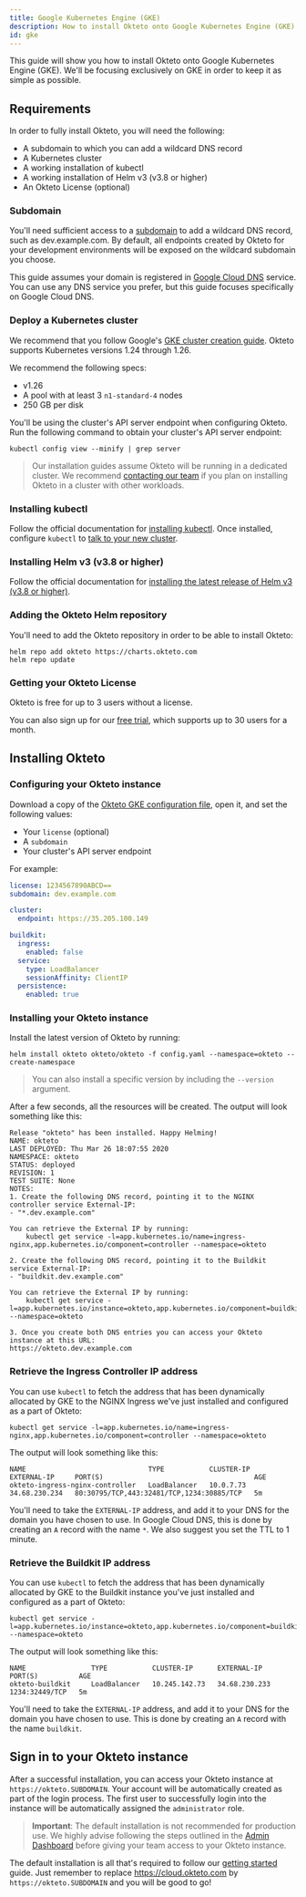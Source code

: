```yaml
---
title: Google Kubernetes Engine (GKE)
description: How to install Okteto onto Google Kubernetes Engine (GKE)
id: gke
---
```


This guide will show you how to install Okteto onto Google Kubernetes Engine (GKE). We'll be focusing exclusively on GKE in order to keep it as simple as possible.

## Requirements

In order to fully install Okteto, you will need the following:

- A subdomain to which you can add a wildcard DNS record
- A Kubernetes cluster
- A working installation of kubectl
- A working installation of Helm v3 (v3.8 or higher)
- An Okteto License (optional)

### Subdomain

You'll need sufficient access to a [subdomain](self-hosted/administration/configuration.mdx#subdomain) to add a wildcard DNS record, such as dev.example.com.
By default, all endpoints created by Okteto for your development environments will be exposed on the wildcard subdomain you choose.

This guide assumes your domain is registered in [Google Cloud DNS](https://cloud.google.com/dns) service.
You can use any DNS service you prefer, but this guide focuses specifically on Google Cloud DNS.

### Deploy a Kubernetes cluster

We recommend that you follow Google's [GKE cluster creation guide](https://cloud.google.com/kubernetes-engine/docs/how-to/creating-a-cluster).
Okteto supports Kubernetes versions 1.24 through 1.26.

We recommend the following specs:
- v1.26
- A pool with at least 3 `n1-standard-4` nodes
- 250 GB per disk

You'll be using the cluster's API server endpoint when configuring Okteto.
Run the following command to obtain your cluster's API server endpoint:

```
kubectl config view --minify | grep server
```

> Our installation guides assume Okteto will be running in a dedicated cluster. We recommend [contacting our team](https://www.okteto.com/contact/) if you plan on installing Okteto in a cluster with other workloads.

### Installing kubectl

Follow the official documentation for [installing kubectl](https://kubernetes.io/docs/tasks/tools/install-kubectl/). Once installed, configure `kubectl` to [talk to your new cluster](https://cloud.google.com/kubernetes-engine/docs/how-to/cluster-access-for-kubectl#generate_kubeconfig_entry).

### Installing Helm v3 (v3.8 or higher)

Follow the official documentation for [installing the latest release of Helm v3 (v3.8 or higher)](https://helm.sh/docs/intro/install/).

### Adding the Okteto Helm repository

You'll need to add the Okteto repository in order to be able to install Okteto:

```console
helm repo add okteto https://charts.okteto.com
helm repo update
```

### Getting your Okteto License

Okteto is free for up to 3 users without a license.

You can also sign up for our [free trial](https://www.okteto.com/free-trial/), which supports up to 30 users for a month.

## Installing Okteto

### Configuring your Okteto instance

Download a copy of the [Okteto GKE configuration file](https://www.okteto.com/docs/self-hosted/gke/config.yaml), open it, and set the following values:

- Your `license` (optional)
- A `subdomain`
- Your cluster's API server endpoint

For example:

```yaml
license: 1234567890ABCD==
subdomain: dev.example.com

cluster:
  endpoint: https://35.205.100.149

buildkit:
  ingress:
    enabled: false
  service:
    type: LoadBalancer
    sessionAffinity: ClientIP
  persistence:
    enabled: true
```

### Installing your Okteto instance

Install the latest version of Okteto by running:

```console
helm install okteto okteto/okteto -f config.yaml --namespace=okteto --create-namespace
```

> You can also install a specific version by including the `--version` argument.

After a few seconds, all the resources will be created. The output will look something like this:

```
Release "okteto" has been installed. Happy Helming!
NAME: okteto
LAST DEPLOYED: Thu Mar 26 18:07:55 2020
NAMESPACE: okteto
STATUS: deployed
REVISION: 1
TEST SUITE: None
NOTES:
1. Create the following DNS record, pointing it to the NGINX controller service External-IP:
- "*.dev.example.com"

You can retrieve the External IP by running:
    kubectl get service -l=app.kubernetes.io/name=ingress-nginx,app.kubernetes.io/component=controller --namespace=okteto

2. Create the following DNS record, pointing it to the Buildkit service External-IP:
- "buildkit.dev.example.com"

You can retrieve the External IP by running:
    kubectl get service -l=app.kubernetes.io/instance=okteto,app.kubernetes.io/component=buildkit --namespace=okteto

3. Once you create both DNS entries you can access your Okteto instance at this URL:
https://okteto.dev.example.com
```

### Retrieve the Ingress Controller IP address

You can use `kubectl` to fetch the address that has been dynamically allocated by GKE to the NGINX Ingress we've just installed and configured as a part of Okteto:

```console
kubectl get service -l=app.kubernetes.io/name=ingress-nginx,app.kubernetes.io/component=controller --namespace=okteto
```

The output will look something like this:

```
NAME                              TYPE           CLUSTER-IP   EXTERNAL-IP     PORT(S)                                     AGE
okteto-ingress-nginx-controller   LoadBalancer   10.0.7.73    34.68.230.234   80:30795/TCP,443:32481/TCP,1234:30885/TCP   5m
```

You'll need to take the `EXTERNAL-IP` address, and add it to your DNS for the domain you have chosen to use. In Google Cloud DNS, this is done by creating an `A` record with the name  `*`. We also suggest you set the TTL to 1 minute.

### Retrieve the Buildkit IP address

You can use `kubectl` to fetch the address that has been dynamically allocated by GKE to the Buildkit instance you've just installed and configured as a part of Okteto:

```console
kubectl get service -l=app.kubernetes.io/instance=okteto,app.kubernetes.io/component=buildkit --namespace=okteto
```

The output will look something like this:

```
NAME                TYPE           CLUSTER-IP      EXTERNAL-IP      PORT(S)          AGE
okteto-buildkit     LoadBalancer   10.245.142.73   34.68.230.233    1234:32449/TCP   5m
```

You'll need to take the `EXTERNAL-IP` address, and add it to your DNS for the domain you have chosen to use. This is done by creating an `A` record with the name `buildkit`.

## Sign in to your Okteto instance

After a successful installation, you can access your Okteto instance at `https://okteto.SUBDOMAIN`. Your account will be automatically created as part of the login process. The first user to successfully login into the instance will be automatically assigned the `administrator` role.

> **Important**: The default installation is not recommended for production use. We highly advise following the steps outlined in the [Admin Dashboard](administration/dashboard.mdx) before giving your team access to your Okteto instance.

The default installation is all that's required to follow our [getting started](getting-started.mdx) guide.
Just remember to replace https://cloud.okteto.com by `https://okteto.SUBDOMAIN` and you will be good to go!